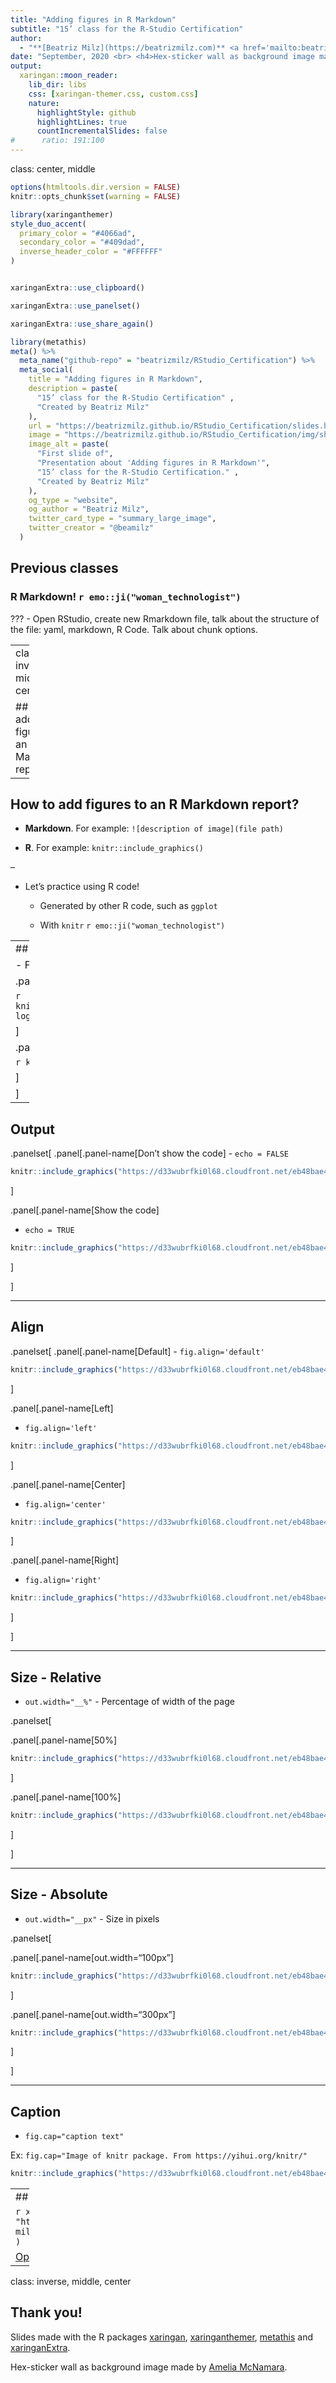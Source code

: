```yaml
---
title: "Adding figures in R Markdown"
subtitle: "15’ class for the R-Studio Certification"  
author: 
  - "**[Beatriz Milz](https://beatrizmilz.com)** <a href='mailto:beatriz.milz@usp.br'><i class='far fa-envelope'></i></a>  <a href='https://twitter.com/BeaMilz'><i class='fab fa-twitter'></i>   <a href='https://github.com/beatrizmilz'><i class='fab fa-github'></i></a> <a href='https://orcid.org/0000-0002-3064-4486'><i class='fab fa-orcid'></i></a>   <a href='http://lattes.cnpq.br/5150665880581477'><i class='ai ai-lattes'></i></a> "
date: "September, 2020 <br> <h4>Hex-sticker wall as background image made by <a href='https://www.amelia.mn/blog/misc/2019/08/17/Tidy-Dress.html'>Amelia McNamara</a>. </h4>"
output:
  xaringan::moon_reader:
    lib_dir: libs
    css: [xaringan-themer.css, custom.css]
    nature:
      highlightStyle: github
      highlightLines: true
      countIncrementalSlides: false
#      ratio: 191:100
---
```

class: center, middle


```r
options(htmltools.dir.version = FALSE)
knitr::opts_chunk$set(warning = FALSE)
```

```r
library(xaringanthemer)
style_duo_accent(
  primary_color = "#4066ad",
  secondary_color = "#409dad",
  inverse_header_color = "#FFFFFF"
)


xaringanExtra::use_clipboard()

xaringanExtra::use_panelset()
```


```r
xaringanExtra::use_share_again()
```


```r
library(metathis)
meta() %>%
  meta_name("github-repo" = "beatrizmilz/RStudio_Certification") %>% 
  meta_social(
    title = "Adding figures in R Markdown",
    description = paste(
      "15’ class for the R-Studio Certification" ,
      "Created by Beatriz Milz"
    ),
    url = "https://beatrizmilz.github.io/RStudio_Certification/slides.html",
    image = "https://beatrizmilz.github.io/RStudio_Certification/img/share-card.png",
    image_alt = paste(
      "First slide of",
      "Presentation about 'Adding figures in R Markdown'",
      "15’ class for the R-Studio Certification." ,
      "Created by Beatriz Milz"
    ),
    og_type = "website",
    og_author = "Beatriz Milz",
    twitter_card_type = "summary_large_image",
    twitter_creator = "@beamilz"
  )
```

<!-- inicio font awesome -->
<script src="https://kit.fontawesome.com/1f72d6921a.js" crossorigin="anonymous"></script>
<!-- final font awesome -->

<!-- inicio academic icons -->
<link rel="stylesheet" href="https://cdn.jsdelivr.net/gh/jpswalsh/academicons@1/css/academicons.min.css">

<!-- final academic icons -->

## Previous classes



### R Markdown!  `r emo::ji("woman_technologist")`


???
- Open RStudio, create new Rmarkdown file, talk about the structure of the file: yaml, markdown, R Code. Talk about chunk options.

---
class: inverse, middle, center

## How to add figures to an R Markdown report?



---

## How to add figures to an R Markdown report?


- __Markdown__. For example: `![description of image](file path)`

- __R__. For example: `knitr::include_graphics()`

--

- Let's practice using R code!
  
  - Generated by other R code, such as `ggplot`
  
  - With `knitr` `r emo::ji("woman_technologist")`

---
## Adding an figure with knitr

- Function `include_graphics()` from the package `knitr` 

.panelset[
.panel[.panel-name[Complete URL]

```r
knitr::include_graphics("https://d33wubrfki0l68.cloudfront.net/eb48bae40b24285c0c8f281e6d2a7500cf3b9fc8/a2e5f/knitr/images/knit-logo.png")
```

]

.panel[.panel-name[Image saved in a directory of the RProject]

```r
knitr::include_graphics("img/rmarkdown.png")
```

]

]



---

## Output 


.panelset[
.panel[.panel-name[Don't show the code]
- `echo = FALSE`  

```r
knitr::include_graphics("https://d33wubrfki0l68.cloudfront.net/eb48bae40b24285c0c8f281e6d2a7500cf3b9fc8/a2e5f/knitr/images/knit-logo.png")
```

]

.panel[.panel-name[Show the code]

- `echo = TRUE`  

```r
knitr::include_graphics("https://d33wubrfki0l68.cloudfront.net/eb48bae40b24285c0c8f281e6d2a7500cf3b9fc8/a2e5f/knitr/images/knit-logo.png")
```

]


]

---

## Align

.panelset[
.panel[.panel-name[Default]
- `fig.align='default'`  

```r
knitr::include_graphics("https://d33wubrfki0l68.cloudfront.net/eb48bae40b24285c0c8f281e6d2a7500cf3b9fc8/a2e5f/knitr/images/knit-logo.png")
```

]

.panel[.panel-name[Left]

- `fig.align='left'`  

```r
knitr::include_graphics("https://d33wubrfki0l68.cloudfront.net/eb48bae40b24285c0c8f281e6d2a7500cf3b9fc8/a2e5f/knitr/images/knit-logo.png")
```

]

.panel[.panel-name[Center]

- `fig.align='center'`  

```r
knitr::include_graphics("https://d33wubrfki0l68.cloudfront.net/eb48bae40b24285c0c8f281e6d2a7500cf3b9fc8/a2e5f/knitr/images/knit-logo.png")
```

]

.panel[.panel-name[Right]

- `fig.align='right'`  

```r
knitr::include_graphics("https://d33wubrfki0l68.cloudfront.net/eb48bae40b24285c0c8f281e6d2a7500cf3b9fc8/a2e5f/knitr/images/knit-logo.png")
```

]


]

---

## Size - Relative

- `out.width="__%"` - Percentage of width of the page  

.panelset[


.panel[.panel-name[50%]

```r
knitr::include_graphics("https://d33wubrfki0l68.cloudfront.net/eb48bae40b24285c0c8f281e6d2a7500cf3b9fc8/a2e5f/knitr/images/knit-logo.png")
```

]


.panel[.panel-name[100%]

```r
knitr::include_graphics("https://d33wubrfki0l68.cloudfront.net/eb48bae40b24285c0c8f281e6d2a7500cf3b9fc8/a2e5f/knitr/images/knit-logo.png")
```

]

]






---

## Size - Absolute

- `out.width="__px"` - Size in pixels 


.panelset[

.panel[.panel-name[out.width="100px"]

```r
knitr::include_graphics("https://d33wubrfki0l68.cloudfront.net/eb48bae40b24285c0c8f281e6d2a7500cf3b9fc8/a2e5f/knitr/images/knit-logo.png")
```

]

.panel[.panel-name[out.width="300px"]

```r
knitr::include_graphics("https://d33wubrfki0l68.cloudfront.net/eb48bae40b24285c0c8f281e6d2a7500cf3b9fc8/a2e5f/knitr/images/knit-logo.png")
```

]


]



---

## Caption

- `fig.cap="caption text"` 

Ex: `fig.cap="Image of knitr package. From https://yihui.org/knitr/"`

```r
knitr::include_graphics("https://d33wubrfki0l68.cloudfront.net/eb48bae40b24285c0c8f281e6d2a7500cf3b9fc8/a2e5f/knitr/images/knit-logo.png")
```

---
## Exercises 


```r
xaringanExtra::embed_xaringan(
  url = "https://beatriz-milz.shinyapps.io/formative_assessment/"
)
```

[<i class="fas fa-external-link-alt"></i> Open full page](https://beatriz-milz.shinyapps.io/formative_assessment/)

---
class: inverse, middle, center

## Thank you!

Slides made with the R packages [xaringan](https://github.com/yihui/xaringan), [xaringanthemer](https://github.com/gadenbuie/xaringanthemer), [metathis](https://pkg.garrickadenbuie.com/metathis/) and [xaringanExtra](https://github.com/gadenbuie/xaringanExtra).


Hex-sticker wall as background image made by [Amelia McNamara](https://www.amelia.mn/blog/misc/2019/08/17/Tidy-Dress.html).


